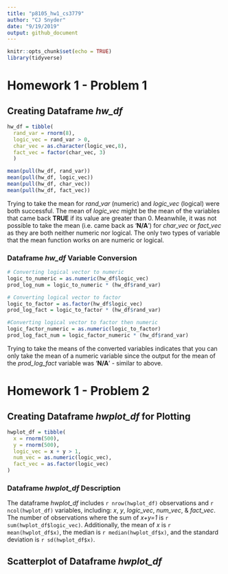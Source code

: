 ```yaml
---
title: "p8105_hw1_cs3779"
author: "CJ Snyder"
date: "9/19/2019"
output: github_document
---
```


```r
knitr::opts_chunk$set(echo = TRUE)
library(tidyverse)
```

# Homework 1 - Problem 1
## Creating Dataframe _hw_df_
```r
hw_df = tibble(
  rand_var = rnorm(8),
  logic_vec = rand_var > 0,
  char_vec = as.character(logic_vec,8),
  fact_vec = factor(char_vec, 3)
  )

mean(pull(hw_df, rand_var))
mean(pull(hw_df, logic_vec))
mean(pull(hw_df, char_vec))
mean(pull(hw_df, fact_vec))
```

Trying to take the mean for _rand_var_ (numeric) and _logic_vec_ (logical) were both successful. The mean of _logic_vec_ might be the mean of the variables that came back **TRUE** if its value are greater than 0. 
Meanwhile, it was not possible to take the mean (i.e. came back as '**N/A**') for _char_vec_ or _fact_vec_ as they are both neither numeric nor logical. The only two types of variable that the mean function works on are numeric or logical.

### Dataframe _hw_df_ Variable Conversion 
```r
# Converting logical vector to numeric
logic_to_numeric = as.numeric(hw_df$logic_vec)
prod_log_num = logic_to_numeric * (hw_df$rand_var)

# Converting logical vector to factor
logic_to_factor = as.factor(hw_df$logic_vec)
prod_log_fact = logic_to_factor * (hw_df$rand_var)

#Converting logical vector to factor then numeric
logic_factor_numeric = as.numeric(logic_to_factor)
prod_log_fact_num = logic_factor_numeric * (hw_df$rand_var)
```

Trying to take the means of the converted variables indicates that you can only take the mean of a numeric variable since the output for the mean of the _prod_log_fact_ variable was '**N/A**' - similar to above. 

# Homework 1 - Problem 2

## Creating Dataframe _hwplot_df_ for Plotting
```r
hwplot_df = tibble(
  x = rnorm(500),
  y = rnorm(500),
  logic_vec = x + y > 1,
  num_vec = as.numeric(logic_vec),
  fact_vec = as.factor(logic_vec)
)
```

### Dataframe _hwplot_df_ Description
The dataframe _hwplot_df_ includes `r nrow(hwplot_df)` observations and `r ncol(hwplot_df)` variables, including: _x_, _y_, _logic_vec_, _num_vec_, & _fact_vec_. The number of observations where the sum of _x+y=1_ is `r sum(hwplot_df$logic_vec)`. Additionally, the mean of _x_ is `r mean(hwplot_df$x)`, the median is `r median(hwplot_df$x)`, and the standard deviation is `r sd(hwplot_df$x)`.

## Scatterplot of Dataframe _hwplot_df_
```r

```


